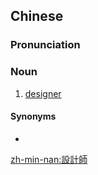 {{also|设计师}}
==Chinese==
{{zh-forms|s=设计师|type=21}}

===Pronunciation===
{{zh-pron
|m=shèjìshī
|c=cit3 gai3 si1
|mn=siat-kè-su
|cat=n
}}

===Noun===
{{zh-noun}}

# [[designer]] {{gloss|person who designs}}

====Synonyms====
* {{zh-l|設計家}}

{{zh-cat|Occupations}}

[[zh-min-nan:設計師]]